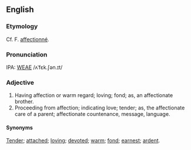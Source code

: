 ==English==
===Etymology===
Cf. F. [[affectionné]].

===Pronunciation===
IPA: [[WEAE]] /ʌˈfɛk.ʃən.ɪt/

===Adjective===
# Having affection or warm regard; loving; fond; as, an affectionate brother.
# Proceeding from affection; indicating love; tender; as, the affectionate care of a parent; affectionate countenance, message, language.

====Synonyms====
[[Tender]]; [[attached]]; [[loving]]; [[devoted]]; [[warm]]; [[fond]]; [[earnest]]; [[ardent]].